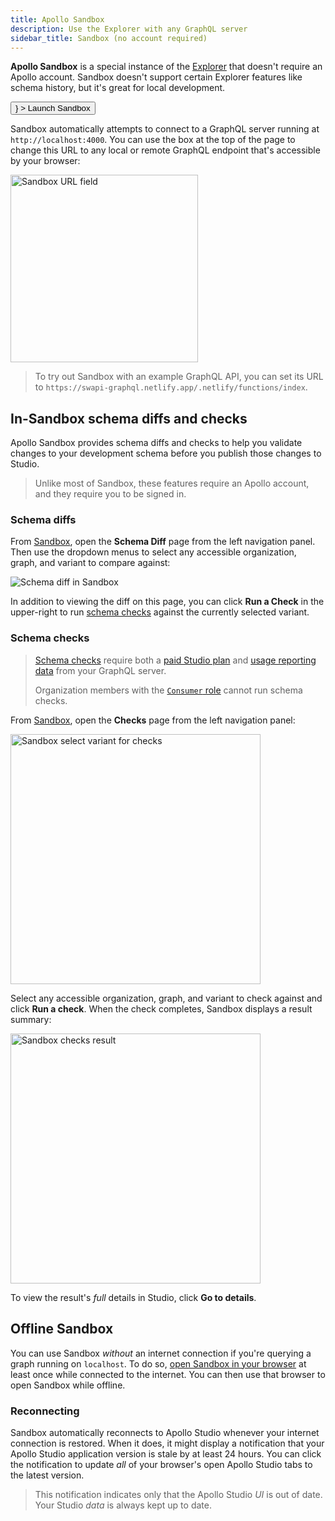 ```yaml
---
title: Apollo Sandbox
description: Use the Explorer with any GraphQL server
sidebar_title: Sandbox (no account required)
---
```



**Apollo Sandbox** is a special instance of the [Explorer](./explorer/) that doesn't require an Apollo account. Sandbox doesn't support certain Explorer features like schema history, but it's great for local development.

<p>
  <Button
    size="large"
    color={colors.primary}
    as={<Link to="https://studio.apollographql.com/sandbox/" target="_blank" />}
  >
    Launch Sandbox
  </Button>
</p>

Sandbox automatically attempts to connect to a GraphQL server running at `http://localhost:4000`. You can use the box at the top of the page to change this URL to any local or remote GraphQL endpoint that's accessible by your browser:

<img class="screenshot" src="../img/sandbox-url.jpg" alt="Sandbox URL field" width="300" />

>To try out Sandbox with an example GraphQL API, you can set its URL to `https://swapi-graphql.netlify.app/.netlify/functions/index`.

## In-Sandbox schema diffs and checks

Apollo Sandbox provides schema diffs and checks to help you validate changes to your development schema before you publish those changes to Studio.

> Unlike most of Sandbox, these features require an Apollo account, and they require you to be signed in.

### Schema diffs

From [Sandbox](https://studio.apollographql.com/sandbox/), open the **Schema Diff** page from the left navigation panel. Then use the dropdown menus to select any accessible organization, graph, and variant to compare against:

<img class="screenshot" src="../img/sandbox-diff.jpg" alt="Schema diff in Sandbox" />

In addition to viewing the diff on this page, you can click **Run a Check** in the upper-right to run [schema checks](#schema-checks) against the currently selected variant.

### Schema checks

> [Schema checks](../schema-checks/) require both a [paid Studio plan](https://www.apollographql.com/pricing/) and [usage reporting data](../setup-analytics/) from your GraphQL server.
>
> Organization members with the [`Consumer` role](../org/members/#organization-wide-member-roles) cannot run schema checks.

From [Sandbox](https://studio.apollographql.com/sandbox/), open the **Checks** page from the left navigation panel:

<img class="screenshot" src="../img/sandbox-checks-select.jpg" alt="Sandbox select variant for checks" width="400" />

Select any accessible organization, graph, and variant to check against and click **Run a check**. When the check completes, Sandbox displays a result summary:

<img class="screenshot" src="../img/sandbox-checks-result.jpg" alt="Sandbox checks result" width="400" />

To view the result's _full_ details in Studio, click **Go to details**.



## Offline Sandbox

You can use Sandbox _without_ an internet connection if you're querying a graph running on `localhost`. To do so, [open Sandbox in your browser](https://studio.apollographql.com/sandbox/) at least once while connected to the internet. You can then use that browser to open Sandbox while offline.

### Reconnecting

Sandbox automatically reconnects to Apollo Studio whenever your internet connection is restored. When it does, it might display a notification that your Apollo Studio application version is stale by at least 24 hours. You can click the notification to update _all_ of your browser's open Apollo Studio tabs to the latest version.

> This notification indicates only that the Apollo Studio _UI_ is out of date. Your Studio _data_ is always kept up to date.
